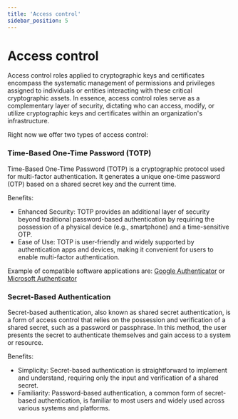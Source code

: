 ```yaml
---
title: 'Access control'
sidebar_position: 5
---
```


# Access control

Access control roles applied to cryptographic keys and certificates encompass the systematic management of permissions and privileges assigned to individuals or entities interacting with these critical cryptographic assets. In essence, access control roles serve as a complementary layer of security, dictating who can access, modify, or utilize cryptographic keys and certificates within an organization's infrastructure.

Right now we offer two types of access control:

### Time-Based One-Time Password (TOTP)

Time-Based One-Time Password (TOTP) is a cryptographic protocol used for multi-factor authentication. It generates a unique one-time password (OTP) based on a shared secret key and the current time.

Benefits:

- Enhanced Security: TOTP provides an additional layer of security beyond traditional password-based authentication by requiring the possession of a physical device (e.g., smartphone) and a time-sensitive OTP.
- Ease of Use: TOTP is user-friendly and widely supported by authentication apps and devices, making it convenient for users to enable multi-factor authentication.

Example of compatible software applications are: [Google Authenticator](https://play.google.com/store/apps/details?id=com.google.android.apps.authenticator2&hl=en_US&pli=1) or [Microsoft Authenticator](https://play.google.com/store/apps/details?id=com.azure.authenticator&hl=en_US)

### Secret-Based Authentication

Secret-based authentication, also known as shared secret authentication, is a form of access control that relies on the possession and verification of a shared secret, such as a password or passphrase. In this method, the user presents the secret to authenticate themselves and gain access to a system or resource.

Benefits:

- Simplicity: Secret-based authentication is straightforward to implement and understand, requiring only the input and verification of a shared secret.
- Familiarity: Password-based authentication, a common form of secret-based authentication, is familiar to most users and widely used across various systems and platforms.

